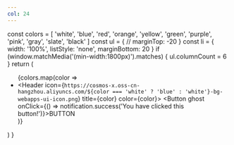 ```yaml
---
col: 24
---
```



  const colors = [
    'white',
    'blue',
    'red',
    'orange',
    'yellow',
    'green',
    'purple',
    'pink',
    'gray',
    'slate',
    'black'
  ]
  const ul = {
    // marginTop: -20
  }
  const li = {
    width: '100%',
    listStyle: 'none',
    marginBottom: 20
  }
  if (window.matchMedia('(min-width:1800px)').matches) {
    ul.columnCount = 6
  }
  return (
    <div>
      <ul style={ul}>
        {colors.map(color =>
          <li style={li} key={color}>
            <Header icon={`https://cosmos-x.oss-cn-hangzhou.aliyuncs.com/${color === 'white' ? 'blue' : 'white'}-bg-webapps-ui-icon.png`} title={color} color={color}>
              <Button ghost onClick={() => notification.success('You have clicked this button!')}>BUTTON</Button>
            </Header>
          </li>
        )}
      </ul>
    </div>
  )
}

<ColorfulHeader/>
